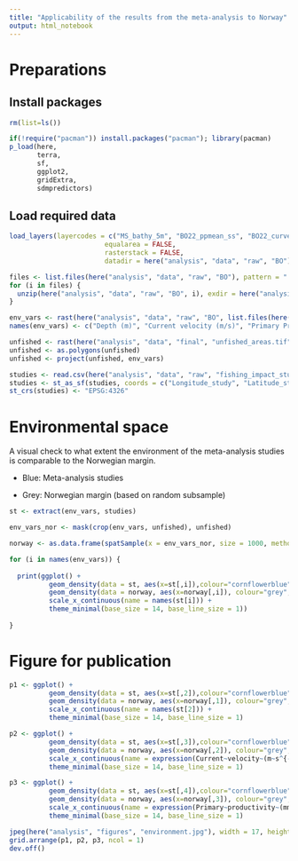 ```yaml
---
title: "Applicability of the results from the meta-analysis to Norway"
output: html_notebook
---
```



# Preparations

## Install packages

```r
rm(list=ls())

if(!require("pacman")) install.packages("pacman"); library(pacman)
p_load(here,
       terra,
       sf,
       ggplot2,
       gridExtra,
       sdmpredictors)
```


## Load required data

```r
load_layers(layercodes = c("MS_bathy_5m", "BO22_ppmean_ss", "BO22_curvelmean_bdmean"),
                        equalarea = FALSE, 
                        rasterstack = FALSE,
                        datadir = here("analysis", "data", "raw", "BO"))

files <- list.files(here("analysis", "data", "raw", "BO"), pattern = ".zip")
for (i in files) {
  unzip(here("analysis", "data", "raw", "BO", i), exdir = here("analysis", "data", "raw", "BO"))
}

env_vars <- rast(here("analysis", "data", "raw", "BO", list.files(here("analysis", "data", "raw", "BO"), pattern = ".tif")))
names(env_vars) <- c("Depth (m)", "Current velocity (m/s)", "Primary Productivity (mmol/m3)")

unfished <- rast(here("analysis", "data", "final", "unfished_areas.tif"))
unfished <- as.polygons(unfished)
unfished <- project(unfished, env_vars)

studies <- read.csv(here("analysis", "data", "raw", "fishing_impact_studies.csv"))
studies <- st_as_sf(studies, coords = c("Longitude_study", "Latitude_study"))
st_crs(studies) <- "EPSG:4326"
```


# Environmental space

A visual check to what extent the environment of the meta-analysis studies is comparable to the Norwegian margin. 

* Blue: Meta-analysis studies

* Grey: Norwegian margin (based on random subsample)

```r
st <- extract(env_vars, studies)

env_vars_nor <- mask(crop(env_vars, unfished), unfished)

norway <- as.data.frame(spatSample(x = env_vars_nor, size = 1000, method = "random", na.rm = TRUE))

for (i in names(env_vars)) {
    
  print(ggplot() +
          geom_density(data = st, aes(x=st[,i]),colour="cornflowerblue",fill="cornflowerblue", alpha=0.1,linewidth=1) +
          geom_density(data = norway, aes(x=norway[,i]), colour="grey",fill="grey", alpha=0.1, linewidth=1) +
          scale_x_continuous(name = names(st[i])) +
          theme_minimal(base_size = 14, base_line_size = 1))
        
}
```


# Figure for publication

```r
p1 <- ggplot() +
          geom_density(data = st, aes(x=st[,2]),colour="cornflowerblue",fill="cornflowerblue", alpha=0.1,linewidth=1) +
          geom_density(data = norway, aes(x=norway[,1]), colour="grey",fill="grey", alpha=0.1, linewidth=1) +
          scale_x_continuous(name = names(st[2])) +
          theme_minimal(base_size = 14, base_line_size = 1)

p2 <- ggplot() +
          geom_density(data = st, aes(x=st[,3]),colour="cornflowerblue",fill="cornflowerblue", alpha=0.1,linewidth=1) +
          geom_density(data = norway, aes(x=norway[,2]), colour="grey",fill="grey", alpha=0.1, linewidth=1) +
          scale_x_continuous(name = expression(Current~velocity~(m~s^{-1}))) +
          theme_minimal(base_size = 14, base_line_size = 1)

p3 <- ggplot() +
          geom_density(data = st, aes(x=st[,4]),colour="cornflowerblue",fill="cornflowerblue", alpha=0.1,linewidth=1) +
          geom_density(data = norway, aes(x=norway[,3]), colour="grey",fill="grey", alpha=0.1, linewidth=1) +
          scale_x_continuous(name = expression(Primary~productivity~(mmol~m^{-3}))) +
          theme_minimal(base_size = 14, base_line_size = 1)

jpeg(here("analysis", "figures", "environment.jpg"), width = 17, height = 24, units = "cm", res = 300)
grid.arrange(p1, p2, p3, ncol = 1)
dev.off()
```



